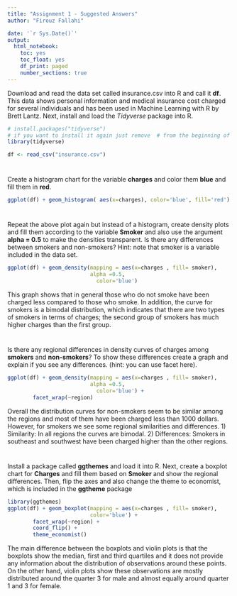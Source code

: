 ```yaml
---
title: "Assignment 1 - Suggested Answers"
author: "Firouz Fallahi"

date: '`r Sys.Date()`'
output: 
  html_notebook: 
    toc: yes
    toc_float: yes
    df_print: paged
    number_sections: true
---
```


Download and read the data set called insurance.csv into R and call it **df**. This data shows personal information and medical insurance cost charged for several individuals and has been used in Machine Learning with R by Brett Lantz. Next, install and load the *Tidyverse* package into R.

```r
# install.packages("tidyverse") 
# if you want to install it again just remove  # from the beginning of the above line
library(tidyverse)

df <- read_csv("insurance.csv")
```

# 

Create a histogram chart for the variable **charges** and color them **blue** and fill them in **red**.

```r

ggplot(df) + geom_histogram( aes(x=charges), color='blue', fill='red')
```

# 

Repeat the above plot again but instead of a histogram, create density plots and fill them according to the variable **Smoker** and also use the argument **alpha = 0.5** to make the densities transparent. Is there any differences between smokers and non-smokers? Hint: note that smoker is a variable included in the data set.

```r
ggplot(df) + geom_density(mapping = aes(x=charges , fill= smoker),
                          alpha =0.5, 
                            color='blue') 

```

This graph shows that in general those who do not smoke have been charged less compared to those who smoke. In addition, the curve for smokers is a bimodal distribution, which indicates that there are two types of smokers in terms of charges; the second group of smokers has much higher charges than the first group.

# 

Is there any regional differences in density curves of charges among **smokers** and **non-smokers**? To show these differences create a graph and explain if you see any differences. (hint: you can use facet here).

```r
ggplot(df) + geom_density(mapping = aes(x=charges , fill= smoker),
                          alpha =0.5, 
                            color='blue') +
        facet_wrap(~region)

```
Overall the distribution curves for non-smokers seem to be similar among the regions and most of them have been charged less than 1000 dollars. However, for smokers we see some regional similarities and differences. 1) Similarity: In all regions the curves are bimodal. 2) Differences: Smokers in southeast and southwest have been charged higher than the other regions.  

# 

Install a package called **ggthemes** and load it into R. Next, create a boxplot chart for **Charges** and fill them based on **Smoker** and show the regional differences. Then, flip the axes and also change the theme to economist, which is included in the **ggtheme** package

```r
library(ggthemes)
ggplot(df) + geom_boxplot(mapping = aes(x=charges , fill= smoker),
                          color='blue') +
        facet_wrap(~region) +
        coord_flip() +
        theme_economist()

```


The main difference between the boxplots and violin plots is that the boxplots show the median, first and third quartiles and it does not provide any information about the distribution of observations around these points. On the other hand, violin plots show these observations are mostly distributed around the quarter 3 for male and almost equally around quarter 1 and 3 for female. 